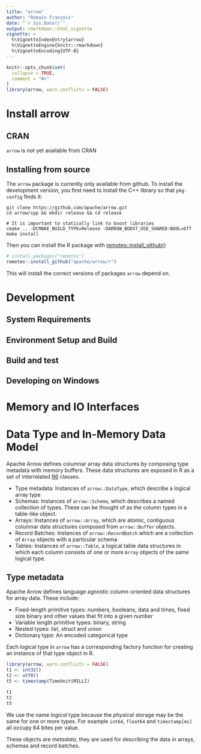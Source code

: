 ```yaml
---
title: "arrow"
author: "Romain François"
date: "`r Sys.Date()`"
output: rmarkdown::html_vignette
vignette: >
  %\VignetteIndexEntry{arrow}
  %\VignetteEngine{knitr::rmarkdown}
  %\VignetteEncoding{UTF-8}
---
```


```r
knitr::opts_chunk$set(
  collapse = TRUE,
  comment = "#>"
)
library(arrow, warn.conflicts = FALSE)
```

# Install arrow

## CRAN 

`arrow` is not yet available from CRAN

## Installing from source

The `arrow` package is currently only available from github. To install the development version, you first need to 
install the C++ library so that `pkg-config` finds it: 

```shell
git clone https://github.com/apache/arrow.git
cd arrow/cpp && mkdir release && cd release

# It is important to statically link to boost libraries
cmake .. -DCMAKE_BUILD_TYPE=Release -DARROW_BOOST_USE_SHARED:BOOL=Off
make install
```

Then you can install the R package with [remotes::install_github()](https://remotes.r-lib.org/reference/install_github.html)

```r
# install.packages("remotes")
remotes::install_github("apache/arrow/r")
```

This will install the correct versions of packages `arrow` depend on. 

# Development

## System Requirements

## Environment Setup and Build

## Build and test

## Developing on Windows

# Memory and IO Interfaces

# Data Type and In-Memory Data Model

Apache Arrow defines columnar array data structures by composing type metadata with memory buffers. These data 
structures are exposed in R as a set of interrelated [R6](https://r6.r-lib.org) classes. 

 - Type metadata: Instances of `arrow::DataType`, which describe a logical array type
 - Schemas: Instances of `arrow::Schema`, which describes a named collection of types. These
   can be thought of as the column types in a table-like object. 
 - Arrays: Instances of `arrow::Array`, which are atomic, contiguous columnar data structures 
   composed from `arrow::Buffer` objects. 
 - Record Batches: Instances of `arrow::RecordBatch` which are a collection of `Array` objects 
   with a particular schema
 - Tables: Instances of `arrow::Table`, a logical table data structures in which each column
   consists of one or more `Array` objects of the same logical type. 
   
## Type metadata

Apache Arrow defines language agnostic column-oriented data structures for array data. These include: 

 - Fixed-length primitive types: numbers, booleans, data and times, fixed size binary and other values
   that fit into a given number
 - Variable length primitive types: binary, string
 - Nested types: list, struct and union
 - Dictionary type: An encoded categorical type
 
Each logical type in `arrow` has a corresponding factory function for creating an instance of that type object in R. 

```r
library(arrow, warn.conflicts = FALSE)
t1 <- int32()
t2 <- utf8()
t5 <- timestamp(TimeUnit$MILLI)

t1
t2
t5
```

We use the name *logical* type because the *physical* storage may be the same for one or more types. For
example `int64`, `float64` and `timestamp[ms]` all occupy 64 bites per value. 

These objects are *metadata*, they are used for describing the data in arrays, schemas and record batches. 

